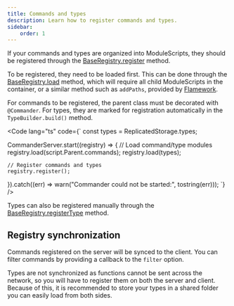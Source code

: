 ```yaml
---
title: Commands and types
description: Learn how to register commands and types.
sidebar:
    order: 1
---
```



If your commands and types are organized into ModuleScripts, they should be registered
through the [BaseRegistry.register](/reference/registry#register) method.

To be registered, they need to be loaded first. This can be done through the
[BaseRegistry.load](/reference/registry#loadcontainer) method,
which will require all child ModuleScripts in the container, or a similar method
such as `addPaths`,
provided by [Flamework](https://flamework.fireboltofdeath.dev/).

For commands to be registered, the parent class must be decorated with `@Commander`.
For types, they are marked for registration automatically in the
`TypeBuilder.build()` method.

<Code lang="ts" code={`
const types = ReplicatedStorage.types;

CommanderServer.start((registry) => {
    // Load command/type modules
    registry.load(script.Parent.commands);
    registry.load(types);

    // Register commands and types
    registry.register();
}).catch((err) => warn("Commander could not be started:", tostring(err)));
`} />

Types can also be registered manually through the
[BaseRegistry.registerType](/reference/registry#registertypetypes) method.

## Registry synchronization

Commands registered on the server will be synced to the client. You can filter
commands by providing a callback to the `filter` option.

Types are not synchronized as functions cannot be sent across the network, so you will
have to register them on both the server and client. Because of this, it is recommended
to store your types in a shared folder you can easily load from both sides.